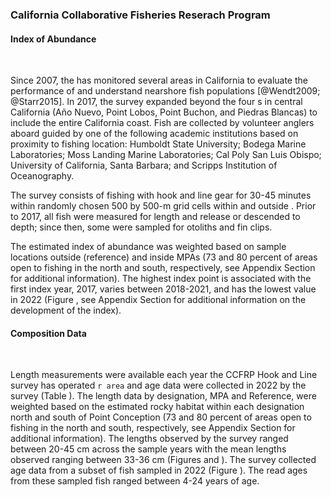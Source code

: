 ### California Collaborative Fisheries Reserach Program

#### Index of Abundance
\

Since 2007, the \gls{s-ccfrp} has monitored several areas in California to evaluate the performance of \glspl{mpa} and understand nearshore fish populations
[@Wendt2009; @Starr2015]. In 2017, the survey expanded beyond the four \Gls{mpa}s in central California
(A&ntilde;o Nuevo, Point Lobos, Point Buchon, and Piedras Blancas) to include the entire California coast.
Fish are collected by volunteer anglers aboard \glspl{cpfv} guided by one of the following academic institutions based on proximity to fishing location: Humboldt State University; Bodega Marine Laboratories; Moss Landing Marine Laboratories; Cal Poly San Luis Obispo; University of California, Santa Barbara; and Scripps Institution of Oceanography.

The survey consists of fishing with hook and line gear for 30-45 minutes within randomly chosen 500 by 500-m grid cells within and outside \glspl{mpa}. Prior to 2017, all fish were measured for length and release or descended to depth; since then, some were sampled for otoliths and fin clips.

The estimated index of abundance was weighted based on sample locations outside (reference) and inside MPAs (73 and 80 percent of areas open to fishing in the north and south, respectively, see Appendix Section \ref{cdfw-rov-index} for additional information). The highest index point is associated with the first index year, 2017, varies between 2018-2021, and has the lowest value in 2022 (Figure \ref{fig:ccfrp-index-main}, see Appendix Section \ref{ccfrp-index} for additional information on the development of the index).

#### Composition Data
\

Length measurements were available each year the CCFRP Hook and Line survey has operated `r area` and age data were collected in 2022 by the survey (Table \ref{tab:ccfrp-samps}). The length data by designation, MPA and Reference, were weighted based on the estimated rocky habitat within each designation north and south of Point Conception (73 and 80 percent of areas open to fishing in the north and south, respectively, see Appendix Section \ref{cdfw-rov-index} for additional information). The lengths observed by the survey ranged between 20-45 cm across the sample years with the mean lengths observed ranging between 33-36 cm (Figures \ref{fig:ccfrp-len-data} and \ref{fig:ccfrp-mean-len-data}). The survey collected age data from a subset of fish sampled in 2022 (Figure \ref{fig:ccfrp-age-data}). The read ages from these sampled fish ranged between 4-24 years of age.
